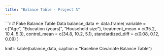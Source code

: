 ```yaml
---
title: "Balance Table - Project A"
---
```


```r
# Fake Balance Table Data
balance_data <- data.frame(
  variable = c("Age", "Education (years)", "Household size"),
  treatment_mean = c(35.2, 10.4, 5.3),
  control_mean = c(34.8, 10.2, 5.1),
  standardized_diff = c(0.08, 0.12, 0.09)
)

knitr::kable(balance_data, caption = "Baseline Covariate Balance Table")
